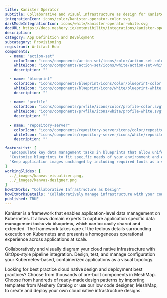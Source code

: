 ---
title: Kanister Operator
subtitle: Collaborative and visual infrastructure as design for Kanister Operator
integrationIcon: icons/color/kanister-operator-color.svg
darkModeIntegrationIcon: icons/white/kanister-operator-white.svg
docURL: https://docs.meshery.io/extensibility/integrations/kanister-operator
description: 
category: App Definition and Development
subcategory: Provisioning
registrant: Artifact Hub
components:
  - name: "action-set"
    colorIcon: "icons/components/action-set/icons/color/action-set-color.svg"
    whiteIcon: "icons/components/action-set/icons/white/action-set-white.svg"
    description: ""
  
  - name: "blueprint"
    colorIcon: "icons/components/blueprint/icons/color/blueprint-color.svg"
    whiteIcon: "icons/components/blueprint/icons/white/blueprint-white.svg"
    description: ""
  
  - name: "profile"
    colorIcon: "icons/components/profile/icons/color/profile-color.svg"
    whiteIcon: "icons/components/profile/icons/white/profile-white.svg"
    description: ""
  
  - name: "repository-server"
    colorIcon: "icons/components/repository-server/icons/color/repository-server-color.svg"
    whiteIcon: "icons/components/repository-server/icons/white/repository-server-white.svg"
    description: ""

featureList: [
  "Encapsulate key data management tasks in blueprints that allow uniform operations at scale.",
  "Customize blueprints to fit specific needs of your environment and workload without starting from scratch.",
  "Keep application images unchanged by including required tools as a sidecar container or as a separate pod."
]
workingSlides: [
  ../_images/kanvas-visualizer.png,
  ../_images/kanvas-designer.png
]
howItWorks: "Collaborative Infrastructure as Design"
howItWorksDetails: "Collaboratively manage infrastructure with your coworkers synchronously sharing the same designs."
published: TRUE
---
<p>
Kanister is a framework that enables application-level data management on Kubernetes. It allows domain experts to capture application specific data management tasks via blueprints, which can be easily shared and extended. The framework takes care of the tedious details surrounding execution on Kubernetes and presents a homogeneous operational experience across applications at scale.
</p>
<p>
    Collaboratively and visually diagram your cloud native infrastructure with GitOps-style pipeline integration. Design, test, and manage configuration your Kubernetes-based, containerized applications as a visual topology.
</p>
<p>
    Looking for best practice cloud native design and deployment best practices? Choose from thousands of pre-built components in MeshMap. Choose from hundreds of ready-made design patterns by importing templates from Meshery Catalog or use our low code designer, MeshMap, to create and deploy your own cloud native infrastructure designs.
</p>

